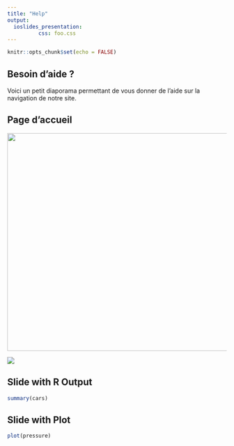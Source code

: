 ```yaml
---
title: "Help"
output:
  ioslides_presentation:
          css: foo.css
---
```


```r
knitr::opts_chunk$set(echo = FALSE)
```

## Besoin d'aide ?

Voici un petit diaporama permettant de vous donner de l'aide sur la navigation de notre site.



## Page d'accueil

<img src="Accueil.png" height = '500' width ='777'/>

 <a href="javascript:slidedeck.prevSlide()">
      <img class="animated-navl" border="0" src="arrow.png" /></a>

## Slide with R Output

```r
summary(cars)
```

## Slide with Plot

```r
plot(pressure)
```

